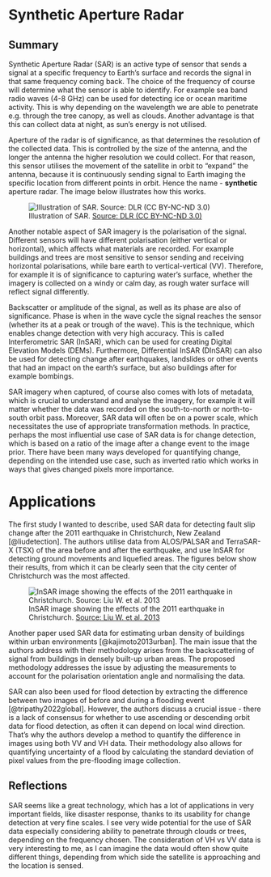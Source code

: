 # Synthetic Aperture Radar {#sec-week9}

## Summary

Synthetic Aperture Radar (SAR) is an active type of sensor that sends a signal at a specific frequency to Earth's surface and records the signal in that same frequency coming back. The choice of the frequency of course will determine what the sensor is able to identify. For example sea band radio waves (4-8 GHz) can be used for detecting ice or ocean maritime activity. This is why depending on the wavelength we are able to penetrate e.g. through the tree canopy, as well as clouds. Another advantage is that this can collect data at night, as sun's energy is not utilised.

Aperture of the radar is of significance, as that determines the resolution of the collected data. This is controlled by the size of the antenna, and the longer the antenna the higher resolution we could collect. For that reason, this sensor utilises the movement of the satellite in orbit to "expand" the antenna, because it is continuously sending signal to Earth imaging the specific location from different points in orbit. Hence the name - **synthetic** aperture radar. The image below illustrates how this works.

![Illustration of SAR. [Source: DLR (CC BY-NC-ND 3.0)](https://www.dlr.de/en/service/imprint)](res/SAR_imaging_modes.png)

Another notable aspect of SAR imagery is the polarisation of the signal. Different sensors will have different polarisation (either vertical or horizontal), which affects what materials are recorded. For example buildings and trees are most sensitive to sensor sending and receiving horizontal polarisations, while bare earth to vertical-vertical (VV). Therefore, for example it is of significance to capturing water's surface, whether the imagery is collected on a windy or calm day, as rough water surface will reflect signal differently.

Backscatter or amplitude of the signal, as well as its phase are also of significance. Phase is when in the wave cycle the signal reaches the sensor (whether its at a peak or trough of the wave). This is the technique, which enables change detection with very high accuracy. This is called Interferometric SAR (InSAR), which can be used for creating Digital Elevation Models (DEMs). Furthermore, Differential InSAR (DInSAR) can also be used for detecting change after earthquakes, landslides or other events that had an impact on the earth's surface, but also buildings after for example bombings.

SAR imagery when captured, of course also comes with lots of metadata, which is crucial to understand and analyse the imagery, for example it will matter whether the data was recorded on the south-to-north or north-to-south orbit pass. Moreover, SAR data will often be on a power scale, which necessitates the use of appropriate transformation methods. In practice, perhaps the most influential use case of SAR data is for change detection, which is based on a ratio of the image after a change event to the image prior. There have been many ways developed for quantifying change, depending on the intended use case, such as inverted ratio which works in ways that gives changed pixels more importance.

# Applications

The first study I wanted to describe, used SAR data for detecting fault slip change after the 2011 earthquake in Christchurch, New Zealand [@liudetection]. The authors utilise data from ALOS/PALSAR and TerraSAR-X (TSX) of the area before and after the earthquake, and use InSAR for detecting ground movements and liquefied areas. The figures below show their results, from which it can be clearly seen that the city center of Christchurch was the most affected.

![InSAR image showing the effects of the 2011 earthquake in Christchurch. [Source: Liu W. et al. 2013](http://ares.tu.chiba-u.jp/yamazaki/pdf/proceeding/2013ACRS_Liu.pdf)](res/WLiu_paper.png)

Another paper used SAR data for estimating urban density of buildings within urban environments [@kajimoto2013urban]. The main issue that the authors address with their methodology arises from the backscattering of signal from buildings in densely built-up urban areas. The proposed methodology addresses the issue by adjusting the measurements to account for the polarisation orientation angle and normalising the data.

SAR can also been used for flood detection by extracting the difference between two images of before and during a flooding event [@tripathy2022global]. However, the authors discuss a crucial issue - there is a lack of consensus for whether to use ascending or descending orbit data for flood detection, as often it can depend on local wind direction. That's why the authors develop a method to quantify the difference in images using both VV and VH data. Their methodology also allows for quantifying uncertainty of a flood by calculating the standard deviation of pixel values from the pre-flooding image collection.

## Reflections

SAR seems like a great technology, which has a lot of applications in very important fields, like disaster response, thanks to its usability for change detection at very fine scales. I see very wide potential for the use of SAR data especially considering ability to penetrate through clouds or trees, depending on the frequency chosen. The consideration of VH vs VV data is very interesting to me, as I can imagine the data would often show quite different things, depending from which side the satellite is approaching and the location is sensed.